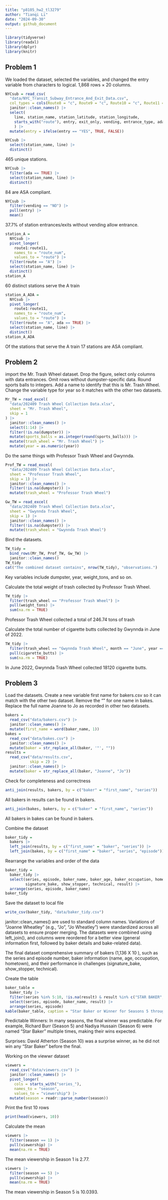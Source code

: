 ```yaml
---
title: "p8105_hw2_tl3279"
author: "Tianqi Li"
date: "2024-09-30"
output: github_document
---
```


```r
library(tidyverse)
library(readxl)
library(dplyr)
library(knitr)
```

## Problem 1
We loaded the dataset, selected the variables, and changed the entry variable from characters to logical. 1,868 rows × 20 columns.
```r
NYCsub = read_csv(
  "data/NYC_Transit_Subway_Entrance_And_Exit_Data.csv",
  col_types = cols(Route8 = "c", Route9 = "c", Route10 = "c", Route11 = "c")) |>
  janitor::clean_names() |>
  select(
    line, station_name, station_latitude, station_longitude, 
    starts_with("route"), entry, exit_only, vending, entrance_type, ada
    ) |>
  mutate(entry = ifelse(entry == "YES", TRUE, FALSE))
```

```r
NYCsub |> 
  select(station_name, line) |> 
  distinct()
```
465 unique stations.

```r
NYCsub |> 
  filter(ada == TRUE) |> 
  select(station_name, line) |> 
  distinct()
```
84 are ASA compliant.

```r
NYCsub |> 
  filter(vending == "NO") |> 
  pull(entry) |> 
  mean()
```
37.7% of station entrances/exits without vending allow entrance.

```r
station_A = 
  NYCsub |> 
  pivot_longer(
    route1:route11,
    names_to = "route_num",
    values_to = "route") |> 
  filter(route == "A") |> 
  select(station_name, line) |> 
  distinct()
station_A
```
60 distinct stations serve the A train

```r
station_A_ADA = 
  NYCsub |> 
  pivot_longer(
    route1:route11,
    names_to = "route_num",
    values_to = "route") |> 
  filter(route == "A", ada == TRUE) |> 
  select(station_name, line) |> 
  distinct()
station_A_ADA
```
Of the stations that serve the A train 17 stations are ASA compliant.

## Problem 2

import the Mr. Trash Wheel dataset. Drop the figure, select only columns with 
data entrances. Omit rows without dumpster-specific data. Round sports balls 
to integers. Add a name to identify that this is Mr. Trash Wheel. Change the 
variable type for year so it matches with the other two datasets.
```r
Mr_TW = read_excel(
  "data/202409 Trash Wheel Collection Data.xlsx",
  sheet = "Mr. Trash Wheel",
  skip = 1
) |>
  janitor::clean_names() |>
  select(1:14) |>
  filter(!is.na(dumpster)) |>
  mutate(sports_balls = as.integer(round(sports_balls))) |>
  mutate(trash_wheel = "Mr. Trash Wheel") |>
  mutate(year = as.numeric(year))
```

Do the same things with Professor Trash Wheel and Gwynnda.
```r
Prof_TW = read_excel(
  "data/202409 Trash Wheel Collection Data.xlsx",
  sheet = "Professor Trash Wheel",
  skip = 1) |>
  janitor::clean_names() |>
  filter(!is.na(dumpster)) |>
  mutate(trash_wheel = "Professor Trash Wheel")

Gw_TW = read_excel(
  "data/202409 Trash Wheel Collection Data.xlsx",
  sheet = "Gwynnda Trash Wheel",
  skip = 1) |>
  janitor::clean_names() |>
  filter(!is.na(dumpster)) |>
  mutate(trash_wheel = "Gwynnda Trash Wheel")
```

Bind the datasets.

```r
TW_tidy = 
  bind_rows(Mr_TW, Prof_TW, Gw_TW) |>
  janitor::clean_names()
TW_tidy
cat("The combined dataset contains", nrow(TW_tidy), "observations.")
```

Key variables include dumpster, year, weight_tons, and so on. 

Calculate the total weight of trash collected by Professor Trash Wheel.
```r
TW_tidy |>
  filter(trash_wheel == "Professor Trash Wheel") |>
  pull(weight_tons) |>
  sum(na.rm = TRUE)
```
Professor Trash Wheel collected a total of 246.74 tons of trash

Calculate the total number of cigarette butts collected by Gwynnda in June of 2022.

```r
TW_tidy |>
  filter(trash_wheel == "Gwynnda Trash Wheel", month == "June", year == 2022) |>
  pull(cigarette_butts) |>
  sum(na.rm = TRUE)
```
In June 2022, Gwynnda Trash Wheel collected 18120 cigarette butts.

## Problem 3

Load the datasets. Create a new variable first name for bakers.csv so it can 
match with the other two dataset. Remove the "" for one name in bakes. Replace 
the full name Joanne to Jo as recorded in other two datasets.
```r
bakers = 
  read_csv("data/bakers.csv") |> 
  janitor::clean_names() |> 
  mutate(first_name = word(baker_name, 1))
bakes =
  read_csv("data/bakes.csv") |> 
  janitor::clean_names() |>
  mutate(baker = str_replace_all(baker, '"', ""))
results = 
  read_csv("data/results.csv",
           skip = 2) |> 
  janitor::clean_names() |>
  mutate(baker = str_replace_all(baker, "Joanne", "Jo"))
```

Check for completeness and correctness
```r
anti_join(results, bakers, by = c("baker" = "first_name", "series"))
```
All bakers in results can be found in bakers.

```r
anti_join(bakes, bakers, by = c("baker" = "first_name", "series"))
```
All bakers in bakes can be found in bakers.

Combine the dataset
```r
baker_tidy =
  bakers |> 
  left_join(results, by = c("first_name" = "baker", "series")) |>
  left_join(bakes, by = c("first_name" = "baker", "series", "episode"))
```

Rearrange the variables and order of the data 
```r
baker_tidy =
  baker_tidy |>
  select(series, episode, baker_name, baker_age, baker_occupation, hometown,
         signature_bake, show_stopper, technical, result) |>
  arrange(series, episode, baker_name)
baker_tidy
```

Save the dataset to local file
```r
write_csv(baker_tidy, "data/baker_tidy.csv")
```

janitor::clean_names() are used to standard column names. Variations of 
"Joanne Wheatley" (e.g., "Jo", "Jo Wheatley") were standardized across all 
datasets to ensure proper merging. The datasets were combined using left_join(),
and columns were reordered for a better view (general information first, 
followed by baker details and bake-related data). 

The final dataset comprehensive summary of bakers (1,136 X 10 ), such as the 
series and episode number, baker information (name, age, occupation, hometown), 
and their performance in challenges (signature_bake, show_stopper, technical). 

Create the table
```r
baker_table =
  baker_tidy |>
  filter(series %in% 5:10, !is.na(result) & result %in% c("STAR BAKER", "WINNER")) |>
  select(series, episode, baker_name, result) |>
  arrange(series, episode)
kable(baker_table, caption = "Star Baker or Winner for Seasons 5 through 10")
```
Predictable Winners: 
In many seasons, the final winner was predictable. For example, Richard Burr 
(Season 5) and Nadiya Hussain (Season 6) were named "Star Baker" multiple times,
making their wins expected.

Surprises: 
David Atherton (Season 10) was a surprise winner, as he did not win any "Star 
Baker" before the final. 

Working on the viewwr dataset
```r
viewers = 
  read_csv("data/viewers.csv") |>
  janitor::clean_names() |>
  pivot_longer(
    cols = starts_with("series_"), 
    names_to = "season", 
    values_to = "viewership") |>
  mutate(season = readr::parse_number(season))
```

Print the first 10 rows
```r
print(head(viewers, 10))
```

Calculate the mean
```r
viewers |>
  filter(season == 1) |>
  pull(viewership) |>
  mean(na.rm = TRUE)
```
The mean viewership in Season 1 is 2.77.

```r
viewers |>
  filter(season == 5) |>
  pull(viewership) |>
  mean(na.rm = TRUE)
```
The mean viewership in Season 5 is 10.0393.
